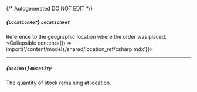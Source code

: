 {/* Autogenerated DO NOT EDIT  */}

##### *{`LocationRef`}* `LocationRef`
Reference to the geographic location where the order was placed.
<Collapsible content={() => import('/content/models/shared/location_ref/csharp.mdx')}>
</Collapsible>

---
##### *{`decimal`}* `Quantity`
The quantity of stock remaining at location.


